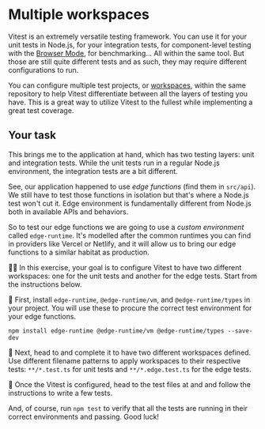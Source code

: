 # Multiple workspaces

Vitest is an extremely versatile testing framework. You can use it for your unit tests in Node.js, for your integration tests, for component-level testing with the [Browser Mode](https://vitest.dev/guide/browser/), for benchmarking... All within the same tool. But those are still quite different tests and as such, they may require different configurations to run.

You can configure multiple test projects, or [workspaces](https://vitest.dev/guide/workspace.html#defining-a-workspace), within the same repository to help Vitest differentiate between all the layers of testing you have. This is a great way to utilize Vitest to the fullest while implementing a great test coverage.

## Your task

This brings me to the application at hand, which has two testing layers: unit and integration tests. While the unit tests run in a regular Node.js environment, the integration tests are a bit different.

See, our application happened to use _edge functions_ (find them in `src/api`). We still have to test those functions in isolation but that's where a Node.js test won't cut it. Edge environment is fundamentally different from Node.js both in available APIs and behaviors.

So to test our edge functions we are going to use a _custom environment_ called `edge-runtime`. It's modelled after the common runtimes you can find in providers like Vercel or Netlify, and it will allow us to bring our edge functions to a similar habitat as production.

👨‍💼 In this exercise, your goal is to configure Vitest to have two different workspaces: one for the unit tests and another for the edge tests. Start from the instructions below.

🐨 First, install `edge-runtime`, `@edge-runtime/vm`, and `@edge-runtime/types` in your project. You will use these to procure the correct test environment for your edge functions.

```
npm install edge-runtime @edge-runtime/vm @edge-runtime/types --save-dev
```

🐨 Next, head to <InlineFile file="vitest.config.ts" /> and complete it to have two different workspaces defined. Use different filename patterns to apply workspaces to their respective tests: `**/*.test.ts` for unit tests and `**/*.edge.test.ts` for the edge tests.

🐨 Once the Vitest is configured, head to the test files at <InlineFile file="src/slugify.test.ts" /> and <InlineFile file="src/api/handler.edge.test.ts" /> and follow the instructions to write a few tests.

And, of course, run `npm test` to verify that all the tests are running in their correct environments and passing. Good luck!
